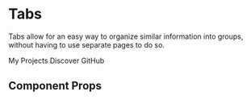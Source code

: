 
<Meta title="Components/Tab" component={Tab} />

# Tabs

Tabs allow for an easy way to organize similar information into groups, without having to use separate pages to do so.

<Preview withToolbar>
  <Story name="default">
    <Tabs>
      <Tab className="active">My Projects</Tab>
      <Tab>Discover</Tab>
      <Tab>GitHub</Tab>
    </Tabs>
  </Story>
</Preview>

## Component Props

<Props of={Tab} />
